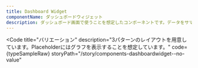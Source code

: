 ```yaml
---
title: Dashboard Widget
componentName: ダッシュボードウィジェット
description: ダッシュボード画面で使うことを想定したコンポーネントです。データをサマライズして表示する際に使用します。
---
```



<Code
  title="バリエーション"
  description="3パターンのレイアウトを用意しています。Placeholderにはグラフを表示することを想定しています。"
  code={typeSampleRaw}
  storyPath="/story/components-dashboardwidget--no-value"
>
  <TypeSample client:load />
</Code>
